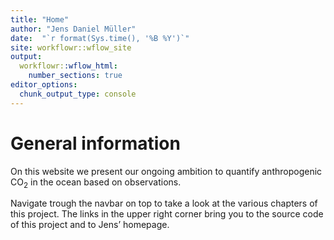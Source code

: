 ```yaml
---
title: "Home"
author: "Jens Daniel Müller"
date:  "`r format(Sys.time(), '%B %Y')`"
site: workflowr::wflow_site
output: 
  workflowr::wflow_html:
    number_sections: true
editor_options:
  chunk_output_type: console
---
```


# General information

On this website we present our ongoing ambition to quantify anthropogenic CO~2~ in the ocean based on observations.

Navigate trough the navbar on top to take a look at the various chapters of this project.
The links in the upper right corner bring you to the source code of this project and to Jens' homepage.  


